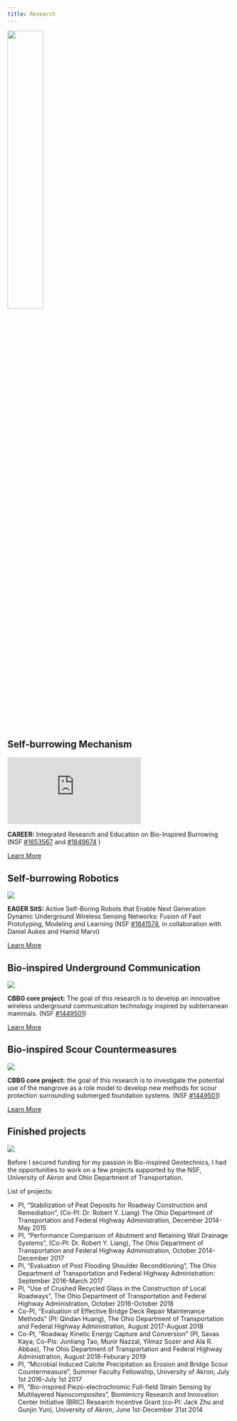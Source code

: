 ```yaml
---
title: Research
---
```


![](img/triangle.png){width=40% .mx-auto .d-block}

## Self-burrowing Mechanism 

::: {layout="[40, 60]"}
::: {.ratio .ratio-16x9}
<iframe src="https://www.youtube.com/embed/FGYN0RXIR-c" title="YouTube video player" frameborder="0" allow="accelerometer; clipboard-write; encrypted-media; gyroscope; picture-in-picture" allowfullscreen></iframe>
:::

::: {}
**CAREER:** Integrated Research and Education on Bio-Inspired Burrowing (NSF [#1653567](https://www.nsf.gov/awardsearch/showAward?AWD_ID=1653567&HistoricalAwards=false) and  [#1849674](https://www.nsf.gov/awardsearch/showAward?AWD_ID=1841574) )

[Learn More](./self-burrowing-mechanisms.qmd){.btn .btn-primary}

:::

:::

## Self-burrowing Robotics

::: {layout="[40, 60]"}
![](img/softrobots.png)

::: {}
**EAGER SitS:** Active Self-Boring Robots that Enable Next Generation Dynamic Underground Wireless Sensing Networks: Fusion of Fast Prototyping, Modeling and Learning (NSF [#1841574](https://nsf.gov/awardsearch/showAward?AWD_ID=1849674&HistoricalAwards=false), in collaboration with Daniel Aukes and Hamid Marvi)

[Learn More](./self-burrowing-robotics.qmd){.btn .btn-primary}
:::
:::

## Bio-inspired Underground Communication

::: {layout="[40, 60]"}
![](img/communication.png)

::: {}
**CBBG core project:** The goal of this research is to develop an innovative wireless underground communication technology inspired by subterranean mammals. (NSF [#1449501](https://www.nsf.gov/awardsearch/showAward?AWD_ID=1449501))

[Learn More](./communication.qmd){.btn .btn-primary}
:::
:::

## Bio-inspired Scour Countermeasures

::: {layout="[40, 60]"}
![](img/scour.png)

::: {}
**CBBG core project:** the goal of this research is to investigate the potential use of the mangrove as a role model to develop new methods for scour protection surrounding submerged foundation systems. (NSF [#1449501](https://www.nsf.gov/awardsearch/showAward?AWD_ID=1449501))

[Learn More](./scour.qmd){.btn .btn-primary}
:::
:::

## Finished projects 

::: {layout="[40, 60]"}

![](img/akronprojects.png)

::: {}
Before I secured funding for my passion in Bio-inspired Geotechnics, I had the opportunities to work on a few projects supported by the NSF, University of Akron and Ohio Department of Transportation.

::: {.accordion}
::: {.accordion-item}

::: {.accordion-button .collapsed data-bs-toggle="collapse" data-bs-target="#collapseOne"}

List of projects: 
:::

::: {#collapseOne .accordion-collapse .collapse} 

* PI, “Stabilization of Peat Deposits for Roadway Construction and Remediation”, (Co-PI: Dr. Robert Y. Liang) The Ohio Department of Transportation and Federal Highway Administration, December 2014-May 2015
* PI, “Performance Comparison of Abutment and Retaining Wall Drainage Systems”, (Co-PI: Dr. Robert Y. Liang), The Ohio Department of Transportation and Federal Highway Administration, October 2014-December 2017
* PI, “Evaluation of Post Flooding Shoulder Reconditioning”, The Ohio Department of Transportation and Federal Highway Administration: September 2016-March 2017
* PI, “Use of Crushed Recycled Glass in the Construction of Local Roadways”, The Ohio Department of Transportation and Federal Highway Administration, October 2016-October 2018
* Co-PI, “Evaluation of Effective Bridge Deck Repair Maintenance Methods” (PI: Qindan Huang), The Ohio Department of Transportation and Federal Highway Administration, August 2017-August 2018
* Co-PI, “Roadway Kinetic Energy Capture and Conversion” (PI, Savas Kaya; Co-PIs: Junliang Tao, Munir Nazzal, Yilmaz Sozer and Ala R. Abbas), The Ohio Department of Transportation and Federal Highway Administration, August 2018-Feburary 2019
* PI, “Microbial Induced Calcite Precipitation as Erosion and Bridge Scour Countermeasure”, Summer Faculty Fellowship, University of Akron, July 1st 2016-July 1st 2017
* PI, “Bio-inspired Piezo-electrochromic Full-field Strain Sensing by Multilayered Nanocomposites”, Biomimicry Research and Innovation Center Initiative (BRIC) Research Incentive Grant (co-PI: Jack Zhu and Gunjin Yun), University of Akron, June 1st-December 31st 2014

:::
:::
:::
:::
:::
